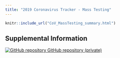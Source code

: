 ```yaml
---
title: "2019 Coronavirus Tracker - Mass Testing"
---
```

<p id="disclaimer"></p>
<div class="mass-testing-page">
  
```r
knitr::include_url("CoV_MassTesting_summary.html")
```

</div>
  
## Supplemental Information
  
<div class="container-frames">
  
<!--Model deails and R code: []()-->

<!--Preprint: [download]() -->
  
<p>
  <a href="https://github.com/CEIDatUGA/CoV_MassTesting">
  <img src="images/GitHub-Mark-64px.png" id="github-icon" alt="GitHub repository"/>
  GitHub repository (private)
  </a>
</p>
  
</div>
  
  
  